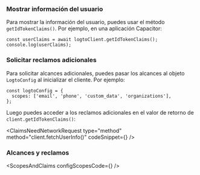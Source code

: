 

### Mostrar información del usuario

Para mostrar la información del usuario, puedes usar el método `getIdTokenClaims()`. Por ejemplo, en una aplicación Capacitor:

```tsx
const userClaims = await logtoClient.getIdTokenClaims();
console.log(userClaims);
```

### Solicitar reclamos adicionales

<FindUserInfoMissing method="client.getIdTokenClaims()" />

<ScopesAndClaimsIntroduction />

Para solicitar alcances adicionales, puedes pasar los alcances al objeto `LogtoConfig` al inicializar el cliente. Por ejemplo:

```tsx
const logtoConfig = {
  scopes: ['email', 'phone', 'custom_data', 'organizations'],
};
```

Luego puedes acceder a los reclamos adicionales en el valor de retorno de `client.getIdTokenClaims()`:

<ClaimsNeedNetworkRequest
  type="method"
  method="client.fetchUserInfo()"
  codeSnippet={<FetchUserinfoCode />}
/>

### Alcances y reclamos

<ScopesAndClaims configScopesCode={<ScopesAndClaimsCode />} />
